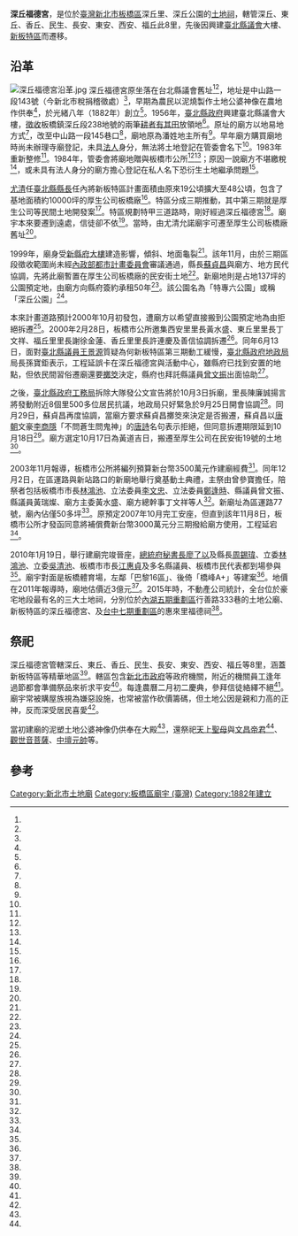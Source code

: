{{coord|25.011307|121.467781|display=title}}
{{東亞廟宇
| name = 深丘福德宮
| img =File:深丘福德宮正面照.jpg
| img_capt = 
| image_width = 250px
| location = {{TWN}}[[新北市|新北市]][[板橋區_(台灣)|板橋區]]深丘里區運路77號
| god =土地公
| type = 
| struct = 
| open_year =光緒八年（1882年）
| cere_date =農曆二月初二
| cultural_collection= 
|}}
'''深丘福德宮'''，是位於[[臺灣|臺灣]][[新北市|新北市]][[板橋區_(台灣)|板橋區]]深丘里、深丘公園的[[土地祠|土地祠]]，轄管深丘、東丘、香丘、民生、長安、東安、西安、福丘此8里，先後因興建[[臺北縣議會|臺北縣議會]]大樓、[[新板特區|新板特區]]而遷移。
==沿革==
[[File:深丘福德宮沿革.jpg|thumb]]
深丘福德宮原坐落在台北縣議會舊址<ref name="林全洲"/><ref name="林家群2"/>，地址是中山路一段143號（今新北市稅捐稽徵處）<ref name="林家群2"/>，早期為農民以泥燒製作土地公婆神像在農地作供奉<ref name="翁聿煌"/>，於光緒八年（1882年）創立<ref name="林家群2"/>。1956年，[[臺北縣政府|臺北縣政府]]興建臺北縣議會大樓，[[徵收|徵收]]板橋鎮深丘段238地號的兩筆[[耕者有其田|耕者有其田]]放領地<ref name="1956-04-24"/>。原址的廟方以地易地方式<ref name="林全洲"/>，改至中山路一段145巷口<ref name="林家群2"/>，廟地原為潘姓地主所有<ref name="林金池、周志豪"/>。早年廟方購買廟地時尚未辦理寺廟登記，未具[[法人|法人]]身分，無法將土地登記在管委會名下<ref name="沈旭凱"/>。1983年重新整修<ref name="林全洲"/>。1984年，管委會將廟地贈與板橋市公所<ref name="沈旭凱"/><ref name="林家群"/>；原因一說廟方不堪繳稅<ref name="林家群"/>，或未具有法人身分的廟方擔心登記在私人名下恐衍生土地繼承問題<ref name="沈旭凱"/>。

[[尤清|尤清]]任[[臺北縣縣長|臺北縣縣長]]任內將新板特區計畫面積由原來19公頃擴大至48公頃，包含了基地面積約10000坪的厚生公司板橋廠<ref name="石先登"/>。特區分成三期推動，其中第三期就是厚生公司等民間土地開發案<ref name="林全洲"/>。特區規劃特甲三道路時，剛好經過深丘福德宮<ref name="許俊傑"/>。廟宇本來要遷到遠處，信徒卻不依<ref name="林全洲"/>。當時，由尤清允諾廟宇可遷至厚生公司板橋廠舊址<ref name="陳燕模2"/>。

1999年，廟身受[[新北市政府大樓|新縣府大樓]]建造影響，傾斜、地面龜裂<ref name="陳燕模3"/>。該年11月，由於三期區段徵收範圍尚未經[[內政部都市計畫委員會|內政部都市計畫委員會]]審議通過，縣長[[蘇貞昌|蘇貞昌]]與廟方、地方民代協調，先將此廟暫置在厚生公司板橋廠的民安街土地<ref name="萬仁奎"/>。新廟地則是占地137坪的公園預定地，由廟方向縣府簽約承租50年<ref name="林家群"/>。該公園名為「特專六公園」或稱「深丘公園」<ref name="郭顏慧"/>。

本來計畫道路預計2000年10月初發包，遭廟方以希望直接搬到公園預定地為由拒絕拆遷<ref name="萬仁奎"/>。2000年2月28日，板橋市公所邀集西安里里長黃水盛、東丘里里長丁文祥、福丘里里長謝徐金蓮、香丘里里長許連慶及善信協調拆遷<ref name="陳燕模2"/>。同年6月13日，面對[[臺北縣議員|臺北縣議員]][[王景源|王景源]]質疑為何新板特區第三期動工緩慢，[[臺北縣政府地政局|臺北縣政府地政局]]局長孫寶鉅表示，工程延誤卡在深丘福德宮與活動中心，雖縣府已找到安置的地點，但依民間習俗遷廟還要[[擲筊|擲筊]]決定，縣府也拜託縣議員[[曾文振|曾文振]]出面協助<ref name="林全洲"/>。

之後，[[臺北縣政府工務局|臺北縣政府工務局]]拆除大隊發公文宣告將於10月3日拆廟，里長陳廉誠揚言將發動附近8個里500多位居民抗議，地政局只好緊急於9月25日開會協調<ref name="許俊傑"/>。同月29日，蘇貞昌再度協調，當廟方要求蘇貞昌擲筊來決定是否搬遷，蘇貞昌以[[唐朝|唐朝]]文豪[[李商隱|李商隱]]「不問蒼生問鬼神」的[[唐詩|唐詩]]名句表示拒絕，但同意拆遷期限延到10月18日<ref name="萬仁奎"/>。廟方選定10月17日為黃道吉日，搬遷至厚生公司在民安街19號的土地<ref name="陳燕模1"/>。

2003年11月報導，板橋市公所將編列預算新台幣3500萬元作建廟經費<ref name="沈旭凱"/>。同年12月2日，在區運路與新站路口的新廟地舉行奠基動土典禮，主祭由曾參寶擔任，陪祭者包括板橋市市長[[林鴻池|林鴻池]]、立法委員[[李文忠_(台灣)|李文忠]]、立法委員[[鄭逢時|鄭逢時]]、縣議員曾文振、縣議員黃瑞燦、廟方主委黃水盛、廟方總幹事丁文祥等人<ref name="2003-12-03"/>。新廟址為區運路77號，廟內佔僅50多坪<ref name="曾佳俊"/>。原預定2007年10月完工安座，但直到該年11月8日，板橋市公所才發函同意將補償費新台幣3000萬元分三期撥給廟方使用，工程延宕<ref name="林家群"/>。

2010年1月19日，舉行建廟完竣晉座，[[中華民國總統府秘書長|總統府秘書長]][[廖了以|廖了以]]及縣長[[周錫瑋|周錫瑋]]、立委[[林鴻池|林鴻池]]、立委[[吳清池|吳清池]]、板橋市市長[[江惠貞|江惠貞]]及多名縣議員、板橋市民代表都到場參與<ref name="王鴻國"/>。廟宇對面是板橋體育場，左鄰「巴黎16區」、後倚「橋峰A+」等建案<ref name="江碩涵"/>。地價在2011年報導時，廟地估價近3億元<ref name="曾佳俊"/>。2015年時，不動產公司統計，全台位於豪宅地段最有名的三大土地祠，分別位於[[內湖五期重劃區|內湖五期重劃區]]行善路333巷的土地公廟、新板特區的深丘福德宮、及[[台中七期重劃區|台中七期重劃區]]的惠來里福德祠<ref name="江碩涵"/>。

==祭祀==
深丘福德宮管轄深丘、東丘、香丘、民生、長安、東安、西安、福丘等8里，涵蓋新板特區等精華地區<ref name="王鴻國"/>。轄區包含[[新北市政府|新北市政府]]等政府機關，附近的機關員工逢年過節都會準備祭品來祈求平安<ref name="翁聿煌"/>。每逢農曆二月初二慶典，參拜信徒絡繹不絕<ref name="沈旭凱"/>。廟宇常被購屋族視為嫌惡設施，也常被當作砍價籌碼，但土地公因是親和力高的正神，反而深受居民喜愛<ref name="江碩涵"/>。

當初建廟的泥塑土地公婆神像仍供奉在大殿<ref name="翁聿煌"/>，還祭祀[[天上聖母|天上聖母]]與[[文昌帝君|文昌帝君]]<ref name="曾佳俊"/>、[[觀世音菩薩|觀世音菩薩]]、[[中壇元帥|中壇元帥]]等。

== 參考 ==
{{Reflist|35em|refs =

<ref name="林金池、周志豪">{{Cite news|url=|title=重劃加截彎取直 小廟身價暴漲|author=林金池、周志豪|language=zh-tw|publisher=《中國時報》|date=2011-04-12|accessdate=}}</ref>

<ref name="林家群2">{{Cite news|url=|title=《小檔案》深丘福德宮|author=林家群|language=zh-tw|publisher=《中國時報》|date=2008-01-26|accessdate=}}</ref>

<ref name="陳燕模3">{{Cite news|url=|title=新縣府施工 鄰居「淪陷」|author=陳燕模|language=zh-tw|publisher=《聯合報》|date=1999-10-12|accessdate=}}</ref>

<ref name="郭顏慧">{{Cite news|url=http://news.ltn.com.tw/news/local/paper/518586|title=〈台北都會〉移樹造草坪 深丘公園打造集水設施|author=郭顏慧|language=zh-tw|publisher=《自由時報》|date=2011-08-23|accessdate=2018-07-16|archiveurl=https://web.archive.org/web/20180716085856/http://news.ltn.com.tw/news/local/paper/518586|archivedate=2018-07-16}}</ref>

<ref name="1956-04-24">{{Cite news|url=|title=北縣議會大廈 興建又生波折 所徵用地省方不同意|author=|language=zh-tw|publisher=《聯合報》|date=1956-04-24|accessdate=}}</ref>

<ref name="曾佳俊">{{Cite news|url=https://tw.appledaily.com/headline/daily/20111120/33828907/|title=深丘福德宮 貴氣吸房仲|author=曾佳俊|language=zh-tw|publisher=《蘋果日報》|date=2011-11-20|accessdate=2018-07-06|archiveurl=https://web.archive.org/web/20180716085856/https://tw.appledaily.com/headline/daily/20111120/33828907/|archivedate=2018-07-16}}</ref>

<ref name="陳燕模1">{{Cite news|url=|title=深丘福德宮搬了 暫居私有地 廟方盼縣府給個家|author=陳燕模|language=zh-tw|publisher=《聯合報》|date=2000-10-18|accessdate=}}</ref>

<ref name="2003-12-03">{{Cite news|url=|title=《布告欄》板橋 深丘福德宮動土|author=|language=zh-tw|publisher=《聯合報》|date=2003-12-03|accessdate=}}</ref>

<ref name="沈旭凱">{{Cite news|url=|title=百年土地公廟搬家 板橋市所補助|author=沈旭凱|language=zh-tw|publisher=《聯合報》|date=2003-11-01|accessdate=}}</ref>

<ref name="陳燕模2">{{Cite news|url=|title=深丘福德宮須拆遷 要求安置|author=陳燕模|language=zh-tw|publisher=《聯合報》|date=2000-03-01|accessdate=}}</ref>

<ref name="翁聿煌">{{Cite news|url=http://news.ltn.com.tw/news/local/paper/563051|title=〈台北都會〉深丘福德宮 地產逾兩億|author=翁聿煌|language=zh-tw|publisher=《自由時報》|date=2012-02-23|accessdate=2018-07-16|archiveurl=https://web.archive.org/web/20160425184002/http://news.ltn.com.tw/news/local/paper/563051|archivedate=2016-04-25}}</ref>

<ref name="王鴻國">{{Cite news|url=|title=土地公坐鎮新板特區 深丘福德宮好氣派|author=王鴻國|language=zh-tw|publisher=中央社|date=2010-01-19|accessdate=}}</ref>

<ref name="萬仁奎">{{Cite news|url=|title=板橋福德宮何時遷 縣長拒絕擲筊 經協調限期下月18日搬遷 否則強制拆除|author=萬仁奎|language=zh-tw|publisher=《中國時報》|date=2000-09-30|accessdate=}}</ref>

<ref name="林家群">{{Cite news|url=|title=地皮上億 深丘福德宮 建廟一波三折|author=林家群|language=zh-tw|publisher=《中國時報》|date=2008-01-26|accessdate=}}</ref>

<ref name="林全洲">{{Cite news|url=|title=福德宮坐鎮 板橋新站道路難開發 縣府稱已找到可遷廟的地點 但依習俗還須擲筊決定|author=林全洲|language=zh-tw|publisher=《聯合報》|date=2000-06-14|accessdate=}}</ref>

<ref name="石先登">{{Cite news|url=|title=新板橋車站特定區居民抗爭|author=石先登|language=zh-tw|publisher=《工商時報》|date=1996-05-15|accessdate=}}</ref>

<ref name="許俊傑">{{Cite news|url=|title=拆除令太突然 土地公何處去 板橋深丘里等居民 不滿縣府未遷就要拆廟 醞釀抗爭|author=許俊傑|language=zh-tw|publisher=《聯合報》|date=2000-09-26|accessdate=}}</ref>

<ref name="江碩涵">{{Cite news|url=|title=土地公廟住豪宅區 房價不跌反漲 內湖五期、新板特區、台中七期 福德正神集人氣 區域行情看漲|author=江碩涵|language=zh-tw|publisher=《聯合報》|date=2015-02-01|accessdate=}}</ref>

}}
{{clear}}
{{portal bar|臺北|道教||border=no}}
{{commons category|Shenqiu Fude Temple}}
[[Category:新北市土地廟|Category:新北市土地廟]]
[[Category:板橋區廟宇_(臺灣)|Category:板橋區廟宇 (臺灣)]]
[[Category:1882年建立|Category:1882年建立]]
